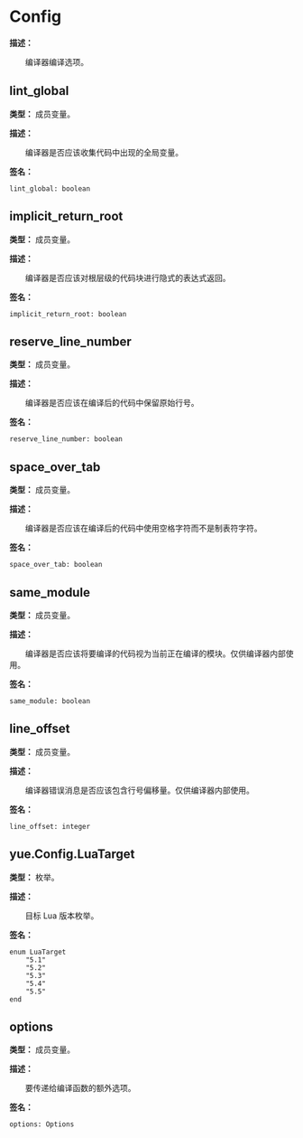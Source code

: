 # Config

**描述：**

&emsp;&emsp;编译器编译选项。

## lint_global

**类型：** 成员变量。

**描述：**

&emsp;&emsp;编译器是否应该收集代码中出现的全局变量。

**签名：**
```tl
lint_global: boolean
```

## implicit_return_root

**类型：** 成员变量。

**描述：**

&emsp;&emsp;编译器是否应该对根层级的代码块进行隐式的表达式返回。

**签名：**
```tl
implicit_return_root: boolean
```

## reserve_line_number

**类型：** 成员变量。

**描述：**

&emsp;&emsp;编译器是否应该在编译后的代码中保留原始行号。

**签名：**
```tl
reserve_line_number: boolean
```

## space_over_tab

**类型：** 成员变量。

**描述：**

&emsp;&emsp;编译器是否应该在编译后的代码中使用空格字符而不是制表符字符。

**签名：**
```tl
space_over_tab: boolean
```

## same_module

**类型：** 成员变量。

**描述：**

&emsp;&emsp;编译器是否应该将要编译的代码视为当前正在编译的模块。仅供编译器内部使用。

**签名：**
```tl
same_module: boolean
```

## line_offset

**类型：** 成员变量。

**描述：**

&emsp;&emsp;编译器错误消息是否应该包含行号偏移量。仅供编译器内部使用。

**签名：**
```tl
line_offset: integer
```

## yue.Config.LuaTarget

**类型：** 枚举。

**描述：**

&emsp;&emsp;目标 Lua 版本枚举。

**签名：**
```tl
enum LuaTarget
	"5.1"
	"5.2"
	"5.3"
	"5.4"
	"5.5"
end
```

## options

**类型：** 成员变量。

**描述：**

&emsp;&emsp;要传递给编译函数的额外选项。

**签名：**
```tl
options: Options
```